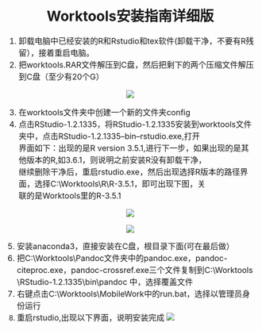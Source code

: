 <center>  
# Worktools安装指南详细版  
</center> 
<font size=3>  

1. 卸载电脑中已经安装的R和Rstudio和tex软件(卸载干净，不要有R残留），接着重启电脑。  
2. 把worktools.RAR文件解压到C盘，然后把剩下的两个压缩文件解压到C盘（至少有20个G）  

<center>![](.\图一.png)</center>  

3. 在worktools文件夹中创建一个新的文件夹config
4. 点击RStudio-1.2.1335，将RStudio-1.2.1335安装到worktools文件夹中，点击RStudio-1.2.1335--bin--rstudio.exe,打开\
界面如下：出现的是R version 3.5.1,进行下一步，如果出现的是其他版本的R,如3.6.1，则说明之前安装R没有卸载干净，\
继续删除干净后，重启rstudio.exe，然后出现选择R版本的路径界面，选择C:\\Worktools\\R\\R-3.5.1，即可出现下图，关\
联的是Worktools里的R-3.5.1

<center>![](.\图二.png)  

![](.\图三.png)</center>

5. 安装anaconda3，直接安装在C盘，根目录下面(可在最后做）
6. 把C:\\Worktools\\Pandoc文件夹中的pandoc.exe，pandoc-citeproc.exe，pandoc-crossref.exe三个文件复制到C:\\Worktools
\\RStudio-1.2.1335\\bin\\pandoc 中，选择覆盖文件  
7. 右键点击C:\\Worktools\\MobileWork中的run.bat，选择以管理员身份运行  
8. 重启rstudio,出现以下界面，说明安装完成
</font>
![](.\图四.png)